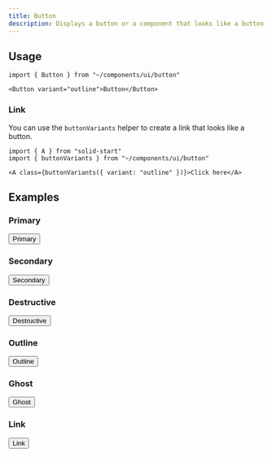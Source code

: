 ```yaml
---
title: Button
description: Displays a button or a component that looks like a button.
---
```



## Usage

```tsx
import { Button } from "~/components/ui/button"
```

```tsx
<Button variant="outline">Button</Button>
```

### Link

You can use the `buttonVariants` helper to create a link that looks like a button.

```tsx
import { A } from "solid-start"
import { buttonVariants } from "~/components/ui/button"
```

```tsx
<A class={buttonVariants({ variant: "outline" })}>Click here</A>
```

## Examples

### Primary

<ComponentExample>
  <Button>Primary</Button>
</ComponentExample>

### Secondary

<ComponentExample>
  <Button variant="secondary">Secondary</Button>
</ComponentExample>

### Destructive

<ComponentExample>
  <Button variant="destructive">Destructive</Button>
</ComponentExample>

### Outline

<ComponentExample>
  <Button variant="outline">Outline</Button>
</ComponentExample>

### Ghost

<ComponentExample>
  <Button variant="ghost">Ghost</Button>
</ComponentExample>

### Link

<ComponentExample>
  <Button variant="link">Link</Button>
</ComponentExample>
